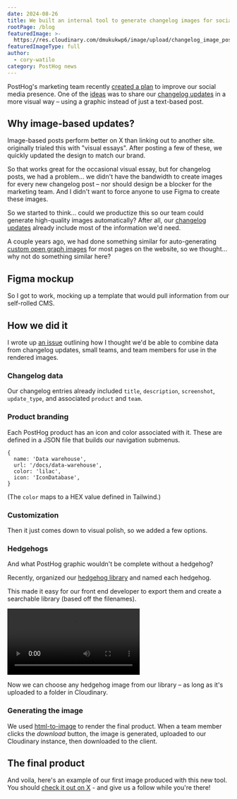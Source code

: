 ```yaml
---
date: 2024-08-26
title: We built an internal tool to generate changelog images for social media
rootPage: /blog
featuredImage: >-
  https://res.cloudinary.com/dmukukwp6/image/upload/changelog_image_poster_f60be59481.png
featuredImageType: full
author:
  - cory-watilo
category: PostHog news
---
```


PostHog's marketing team recently [created a plan](https://github.com/PostHog/meta/issues/218) to improve our social media presence. One of the [ideas](https://github.com/PostHog/meta/issues/232) was to share our [changelog updates](/changelog) in a more visual way – using a graphic instead of just a text-based post.

## Why image-based updates?

Image-based posts perform better on X than linking out to another site. <TeamMember name="Ian Vanagas" photo /> originally trialed this with "visual essays". After posting a few of these, we quickly updated the design to match our brand.

<ProductScreenshot
    imageLight = "https://res.cloudinary.com/dmukukwp6/image/upload/visual_essay_d3b07fbd64.png" 
    classes="rounded"
    alt="Visual essay example"
/>

<ProductScreenshot
    imageLight = "https://res.cloudinary.com/dmukukwp6/image/upload/visual_essay_d3b07fbd64.png" 
    classes="rounded"
    alt="Visual essay example"
/>

So that works great for the occasional visual essay, but for changelog posts, we had a problem... we didn't have the bandwidth to create images for every new changelog post – nor should design be a blocker for the marketing team. And I didn't want to force anyone to use Figma to create these images.

So we started to think... could we productize this so our team could generate high-quality images automatically? After all, our [changelog updates](/changelog) already include most of the information we'd need.

A couple years ago, we had done something similar for auto-generating [custom open graph images](/blog/dynamic-open-graph-images) for most pages on the website, so we thought... why not do something similar here?

<ProductScreenshot
    imageLight = "https://res.cloudinary.com/dmukukwp6/image/upload/synergy_997b3b5c83.png" 
    classes="rounded"
    alt="Github discussion"
/>

## Figma mockup

So I got to work, mocking up a template that would pull information from our self-rolled CMS.

<ProductScreenshot
    imageLight = "https://res.cloudinary.com/dmukukwp6/image/upload/changelog_mockup_0c8bcba585.png" 
    classes="rounded"
    alt="Changelog image mockup"
/>

## How we did it

I wrote up [an issue](https://github.com/PostHog/posthog.com/issues/9149) outlining how I thought we'd be able to combine data from changelog updates, small teams, and team members for use in the rendered images.

### Changelog data

Our changelog entries already included `title`, `description`, `screenshot`, `update_type`, and associated `product` and `team`.

<ProductScreenshot
    imageLight = "https://res.cloudinary.com/dmukukwp6/image/upload/changelog_editor_ef77bb982b.png" 
    classes="rounded"
    alt="Changelog editor"
/>

### Product branding

Each PostHog product has an icon and color associated with it. These are defined in a JSON file that builds our navigation submenus.

```
{
  name: 'Data warehouse',
  url: '/docs/data-warehouse',
  color: 'lilac',
  icon: 'IconDatabase',
}
```

(The `color` maps to a HEX value defined in Tailwind.)

### Customization

Then it just comes down to visual polish, so we added a few options.

<ProductScreenshot
    imageLight = "https://res.cloudinary.com/dmukukwp6/image/upload/edit_options_787a9644c6.png" 
    classes="rounded"
    alt="Changelog image options"
/>

### Hedgehogs

And what PostHog graphic wouldn't be complete without a hedgehog?

Recently, <TeamMember name="Lottie Coxon" photo /> organized our [hedgehog library](https://www.figma.com/design/I0VKEEjbkKUDSVzFus2Lpu/Hoggies?node-id=2226-55&t=UfQboIrCRcRuvSSK-1) and named each hedgehog.

This made it easy for our front end developer <TeamMember name="Eli Kinsey" photo /> to export them and create a searchable library (based off the filenames).

![Hedgehog library](https://res.cloudinary.com/dmukukwp6/video/upload/hedgehog_library_58a0f71928.mp4)

Now we can choose any hedgehog image from our library – as long as it's uploaded to a folder in Cloudinary.

### Generating the image

We used [html-to-image](https://github.com/bubkoo/html-to-image) to render the final product. When a team member clicks the _download_ button, the image is generated, uploaded to our Cloudinary instance, then downloaded to the client.

## The final product

And voila, here's an example of our first image produced with this new tool. You should [check it out on X](https://twitter.com/posthog/status/1828458717810983330) - and give us a follow while you're there!

<ProductScreenshot
    imageLight = "https://res.cloudinary.com/dmukukwp6/image/upload/changelog_post_e3ba3d6d52.png" 
    classes="rounded"
    alt="Changelog post on X"
/>

